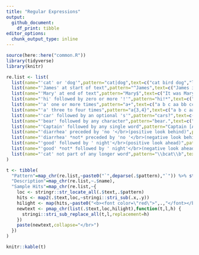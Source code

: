 ```yaml
---
title: "Regular Expressions"
output:
  github_document:
    df_print: tibble
editor_options: 
  chunk_output_type: inline
---
```


```r
source(here::here("common.R"))
library(tidyverse)
library(knitr)
```






```r

re.list <- list(
  list(name="'cat' or 'dog'",pattern="cat|dog",text=c("cat bird dog","lizard giraffe","monkey dog")),
  list(name="'James' at start of text",pattern="^James",text=c("James is here","I owe James 40 bucks")),
  list(name="'Mary' at end of text",pattern="Mary$",text=c("It was Mary","Mary went there")),
  list(name="'hi' followed by zero or more '!'",pattern="hi!*",text=c("hi there!","hi!!!","hello! hi!")),
  list(name="'a' one or more times",pattern="a+",text=c("a b c aa bb cc","ccc aaa bbb eeeee aaaaa")),
  list(name="'a' three to four times",pattern="a{3,4}",text=c("a b c aa bb cc","ccc aaa bbb eeeee aaaaa")),
  list(name="'car' followed by an optional 's'",pattern="cars?",text=c("what car do you own?","how many cars?")),
  list(name="'bear' followed by any character",pattern="bear.",text=c("one bear two bears","bear! teddy bear")),
  list(name="'Captain' followed by any single word",pattern="Captain [A-Za-z]+",text=c("Captain America!","Call me Captain","Captain Phasma.")),
  list(name="'diarrhea' preceded by 'no '</br>(positive look behind)",pattern="(?<=no )diarrhea",text=c("has diarrhea","no diarrhea","tons of diarrhea")),
  list(name="'diarrhea' *not* preceded by 'no '</br>(negative look behind)",pattern="(?<!no )diarrhea",text=c("has diarrhea","no diarrhea","tons of diarrhea")),
  list(name="'good' followed by ' night'</br>(positive look ahead)",pattern="good((?= night))",text=c("say good night","the good and the bad")),
  list(name="'good' *not* followed by ' night'</br>(negative look ahead)",pattern="good(?! night)",text=c("say good night","the good and the bad")),
  list(name="'cat' not part of any longer word",pattern="\\bcat\\b",text=c("my cat and dog","catatonic bobcat","my cat's toy","i love cats","cat-nap"))
)

t <- tibble(
  "Pattern"=map_chr(re.list,~paste0("`",deparse(.$pattern),"`")) %>% str_replace_all("\\|","`|`"),
  "Description"=map_chr(re.list,~.$name),
  "Sample Hits"=map_chr(re.list,~{
    loc <- stringr::str_locate_all(.$text,.$pattern)
    hits <- map2(.$text,loc,~stringi::stri_sub(.x,.y))
    hilight <- map(hits,~paste0("<b><font color=\"red\">",.,"</font></b>"))
    newtext <- pmap_chr(list(.$text,loc,hilight),function(t,l,h) {
      stringi::stri_sub_replace_all(t,l,replacement=h)
    })
    paste(newtext,collapse="</br>")
  })
)

knitr::kable(t)

```




